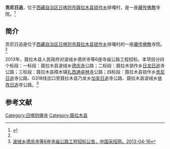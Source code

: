 {{Infobox Tibetan Buddhist monastery
|name =贡尼日追
|image =
|image size = 250px
|alt = 
|caption = 
|t=
|w=
|to = 
|ipa={{IPA|}}
|z=
|thdl=
|e=
|tc=貢尼日追
|s=贡尼日追
|p=
|m=
|k=
|pushpin_map = 
|latd =  | latm =  | lats =  | latNS = 
|longd=  | longm= | longs =| longEW = 
|iso_region = 
|map_caption = 
|mapsize = 
|location_country = 中国
|location = {{CHN}}[[西藏自治区|西藏自治区]][[日喀则市|日喀则市]][[聂拉木县|聂拉木县]]
|coordinates_display =
|founded_by =
|date_founded =
|date_renovated =
|sect =
|mather =
|children =
|dedicated_to = 
|tulku =
|head_lama = 
|head_mgh =
|no._of_monks = 
|architecture = 
|festivals =
|footnotes = 
}}

'''贡尼日追'''，位于[[西藏自治区|西藏自治区]][[日喀则市|日喀则市]][[聂拉木县|聂拉木县]][[锁作乡|锁作乡]]排嘎村，是一座[[藏传佛教|藏传佛教]]寺院。<ref name=fjdh>{{Cite web |url=http://www.fjdh.cn/ffzt/fjhy/ahsy2013/03/175120218246.html |title=琐作乡贵尼寺—聂拉木县—西藏寺院，佛教导航，2013-03-24 |access-date=2015-04-27 |archive-date=2016-03-12 |archive-url=https://web.archive.org/web/20160312220457/http://www.fjdh.cn/ffzt/fjhy/ahsy2013/03/175120218246.html |dead-url=no }}</ref>

==简介==
贡尼日追是位于[[西藏自治区|西藏自治区]][[日喀则市|日喀则市]][[聂拉木县|聂拉木县]][[锁作乡|锁作乡]]排嘎村的一座[[藏传佛教|藏传佛教]]寺院。<ref name=fjdh/>

2013年，聂拉木县人民政府对波绒乡德庆寺等6座寺庙公路工程招标。本项目分四个标段：一标段：聂拉木县波绒乡[[喇普德庆寺|德庆寺]]公路；二标段：聂拉木锁作乡[[日龙日追|日龙日追]]寺公路；三标段：聂拉木县樟木镇[[扎西通卓林寺|扎西通卓林寺]]公路；四标段：聂拉木县锁作乡[[贡尼日追|贡尼日追]]寺公路、G318线岔口至聂拉木县乃龙乡[[加吴日追|加吴日追]]寺公路、聂拉木县波绒乡[[排孜日追|排孜日追]]寺公路。<ref>[http://www.bidcenter.com.cn/newscontent-12351548-1.html 波绒乡德庆寺等6座寺庙公路工程招标公告，中国采招网，2013-04-16]</ref>

==参考文献==
{{reflist}}

{{日喀则地标}}
[[Category:日喀则佛寺|Category:日喀则佛寺]]
[[Category:聂拉木县|Category:聂拉木县]]